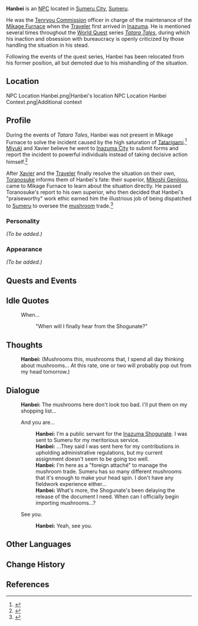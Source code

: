 {{Meta
|missing_NPC_profile  = yes
}}
{{Character Infobox
|type             = NPC
|image            = NPC Hanbei.png
|region           = Sumeru
|region2          = Inazuma
|location         = 
|affiliation      = Tenryou Commission
|title            = Foreign Attaché

|ancestry         = <!-- Clan/family -->
|father           = 
|mother           = 
|spouse           = 
|sibling          = 
|child            = 
|relative         = 

|voiceEN          = 
|voiceCN          = 
|voiceJP          = 
|dialoguereward   = 
}}
'''Hanbei''' is an [[NPC]] located in [[Sumeru City]], [[Sumeru]].

He was the [[Tenryou Commission]] officer in charge of the maintenance of the [[Mikage Furnace]] when the [[Traveler]] first arrived in [[Inazuma]]. He is mentioned several times throughout the [[World Quest]] series ''[[Tatara Tales]]'', during which his inaction and obsession with bureaucracy is openly criticized by those handling the situation in his stead.

Following the events of the quest series, Hanbei has been relocated from his former position, all but demoted due to his mishandling of the situation.

==Location==
<gallery>
NPC Location Hanbei.png|Hanbei's location
NPC Location Hanbei Context.png|Additional context
</gallery>

==Profile==
During the events of ''Tatara Tales'', Hanbei was not present in Mikage Furnace to solve the incident caused by the high saturation of [[Tatarigami]].<ref>{{Ref/Quest|Tatara Tales: Process Is Everything}}</ref> [[Miyuki]] and Xavier believe he went to [[Inazuma City]] to submit forms and report the incident to powerful individuals instead of taking decisive action himself.<ref>{{Ref/Quest|Tatara Tales (Quest)}}</ref>

After [[Xavier]] and the [[Traveler]] finally resolve the situation on their own, [[Toranosuke]] informs them of Hanbei's fate: their superior, [[Mikoshi Genjirou]], came to Mikage Furnace to learn about the situation directly. He passed Toranosuke's report to his own superior, who then decided that Hanbei's "praiseworthy" work ethic earned him the illustrious job of being dispatched to [[Sumeru]] to oversee the [[mushroom]] trade.<ref>{{Ref/Quest|Tatara Tales: The Last Act}}</ref>

===Personality===
''(To be added.)''

===Appearance===
<!-- Keep appearance section short and concise. Limit to 2 paragraphs with 3-4 sentences each. -->
''(To be added.)''

==Quests and Events==
{{Quests and Events}}

==Idle Quotes==
{{Dialogue start}}
: {{DIcon|Idle}} When...
:: {{A|VO Hanbei 01.ogg}} "When will I finally hear from the Shogunate?"
{{Dialogue end}}

==Thoughts==
{{All Schemes to Know Explanation|name=Hanbei}}
:{{A|VO Hanbei All Schemes to Know 01.ogg}} '''Hanbei:''' (Mushrooms this, mushrooms that, I spend all day thinking about mushrooms... At this rate, one or two will probably pop out from my head tomorrow.)

==Dialogue==
{{Dialogue start}}
:'''Hanbei:''' The mushrooms here don't look too bad. I'll put them on my shopping list...
:{{DIcon}} And you are...
::'''Hanbei:''' I'm a public servant for the [[Inazuma Shogunate]]. I was sent to Sumeru for my meritorious service.
::'''Hanbei:''' ...They said I was sent here for my contributions in upholding administrative regulations, but my current assignment doesn't seem to be going too well.
::'''Hanbei:''' I'm here as a "foreign attaché" to manage the mushroom trade. Sumeru has so many different mushrooms that it's enough to make your head spin. I don't have any fieldwork experience either...
::'''Hanbei:''' What's more, the Shogunate's been delaying the release of the document I need. When can I officially begin importing mushrooms...?
:{{DIcon}} See you.
::'''Hanbei:''' Yeah, see you.
{{Dialogue end}}
<!--
==Event Dialogue==
===Event Name===
{{Dialogue start}}
:'''{{subst:PAGENAME}}:'''
{{Dialogue end}}

==Trivia==
* 
-->
==Other Languages==
{{Other Languages
|default_hidden = 1
|en      = Hanbei
|zhs     = 范兵卫
|zhs_rm  = Fànbīngwèi
|zht     = 範兵衛
|zht_rm  = Fànbīngwèi
|ja      = 範兵衛
|ja_rm   = Hanbee
|ko      = 함베이
|ko_rm   = Hambei
|es      = Hanbei
|fr      = Hanbei
|ru      = Хамбэя
|th      = Hanbei
|vi      = Hanbei
|de      = Hanbei
|id      = Hanbei
|pt      = Hanbei
|tr      = Hanbei
|it      = Hanbei
}}

==Change History==
{{Change History|2.0}}

==References==
{{Reflist}}